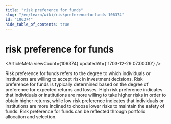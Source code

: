 ```yaml
---
title: "risk preference for funds"
slug: "/en/learn/wiki/riskpreferenceforfunds-106374"
id: "106374"
hide_table_of_contents: true
---
```



# risk preference for funds

<ArticleMeta viewCount={106374} updatedAt={'1703-12-29 07:00:00'} />

Risk preference for funds refers to the degree to which individuals or institutions are willing to accept risk in investment decisions. Risk preference for funds is typically determined based on the degree of preference for expected returns and losses. High risk preference indicates that individuals or institutions are more willing to take higher risks in order to obtain higher returns, while low risk preference indicates that individuals or institutions are more inclined to choose lower risks to maintain the safety of funds. Risk preference for funds can be reflected through portfolio allocation and selection.
